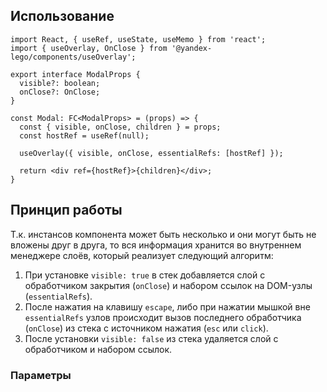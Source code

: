 
## Использование

```tsx
import React, { useRef, useState, useMemo } from 'react';
import { useOverlay, OnClose } from '@yandex-lego/components/useOverlay';

export interface ModalProps {
  visible?: boolean;
  onClose?: OnClose;
}

const Modal: FC<ModalProps> = (props) => {
  const { visible, onClose, children } = props;
  const hostRef = useRef(null);

  useOverlay({ visible, onClose, essentialRefs: [hostRef] });

  return <div ref={hostRef}>{children}</div>;
}
```

## Принцип работы

Т.к. инстансов компонента может быть несколько и они могут быть не вложены друг в друга, то вся информация хранится во внутреннем менеджере слоёв, который реализует следующий алгоритм:

1. При установке `visible: true` в стек добавляется слой с обработчиком закрытия (`onClose`) и набором ссылок на DOM-узлы (`essentialRefs`).
2. После нажатия на клавишу `escape`, либо при нажатии мышкой вне `essentialRefs` узлов происходит вызов последнего обработчика (`onClose`) из стека с источником нажатия (`esc` или `click`).
3. После установки `visible: false` из стека удаляется слой с обработчиком и набором ссылок.

### Параметры

<PropsTable props={useOverlayOptions} />
